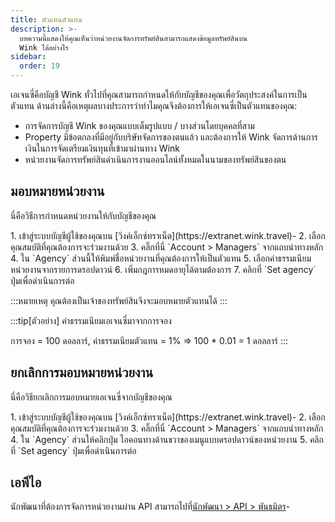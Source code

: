 ```yaml
---
title: ตัวแทนตัวแทน
description: >-
  บทความนี้แสดงให้คุณเห็นว่าหน่วยงานจัดการทรัพย์สินสามารถแสดงข้อมูลทรัพย์สินบน
  Wink ได้อย่างไร
sidebar:
  order: 19
---
```


เอเจนซี่คือบัญชี Wink ทั่วไปที่คุณสามารถกำหนดให้กับบัญชีของคุณเพื่อวัตถุประสงค์ในการเป็นตัวแทน ด้านล่างนี้คือเหตุผลบางประการว่าทำไมคุณจึงต้องการให้เอเจนซี่เป็นตัวแทนของคุณ:

* การจัดการบัญชี Wink ของคุณแบบเต็มรูปแบบ / บางส่วนโดยบุคคลที่สาม
* Property มีข้อตกลงที่มีอยู่กับบริษัทจัดการของตนแล้ว และต้องการให้ Wink จัดการด้านการเงินในการจัดเตรียมเงินทุนที่เข้ามาผ่านทาง Wink
* หน่วยงานจัดการทรัพย์สินดำเนินการงานออนไลน์ทั้งหมดในนามของทรัพย์สินของตน

## มอบหมายหน่วยงาน

นี่คือวิธีการกำหนดหน่วยงานให้กับบัญชีของคุณ

<Steps>
  1. เข้าสู่ระบบบัญชีผู้ใช้ของคุณบน [วิงค์เอ็กซ์ทราเน็ต](https://extranet.wink.travel)-
  2. เลือกคุณสมบัติที่คุณต้องการจะร่วมงานด้วย
  3. คลิ๊กที่นี่ `Account > Managers` จากแถบนำทางหลัก
  4. ใน `Agency` ส่วนนี้ให้พิมพ์ชื่อหน่วยงานที่คุณต้องการให้เป็นตัวแทน
  5. เลือกค่าธรรมเนียมหน่วยงานจากรายการดรอปดาวน์
  6. เพิ่มกฎการหมดอายุได้ตามต้องการ
  7. คลิกที่ `Set agency` ปุ่มเพื่อดำเนินการต่อ
</Steps>


:::หมายเหตุ
คุณต้องเป็นเจ้าของทรัพย์สินจึงจะมอบหมายตัวแทนได้
:::

:::tip\[ตัวอย่าง]
ค่าธรรมเนียมเอเจนซี่มาจากการจอง

การจอง = 100 ดอลลาร์, ค่าธรรมเนียมตัวแทน = 1% => 100 \* 0.01 = 1 ดอลลาร์
:::

## ยกเลิกการมอบหมายหน่วยงาน

นี่คือวิธียกเลิกการมอบหมายเอเจนซี่จากบัญชีของคุณ

<Steps>
  1. เข้าสู่ระบบบัญชีผู้ใช้ของคุณบน [วิงค์เอ็กซ์ทราเน็ต](https://extranet.wink.travel)-
  2. เลือกคุณสมบัติที่คุณต้องการจะร่วมงานด้วย
  3. คลิ๊กที่นี่ `Account > Managers` จากแถบนำทางหลัก
  4. ใน `Agency` ส่วนให้คลิกปุ่ม <Badge text="x" variant="danger" size="small" /> ไอคอนทางด้านขวาของเมนูแบบดรอปดาวน์ของหน่วยงาน
  5. คลิกที่ `Set agency` ปุ่มเพื่อดำเนินการต่อ
</Steps>


## เอพีไอ

นักพัฒนาที่ต้องการจัดการหน่วยงานผ่าน API สามารถไปที่[นักพัฒนา > API > พันธมิตร](/developers/apis/#affiliate-api)-

